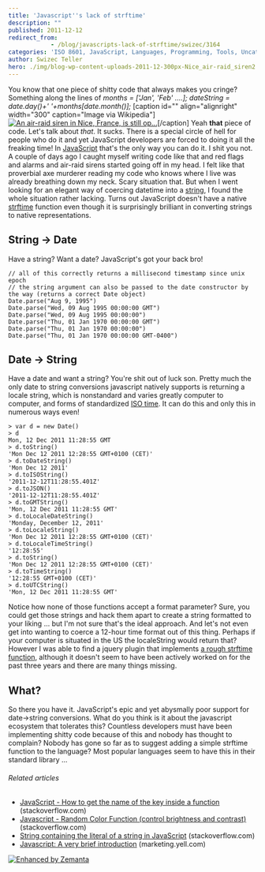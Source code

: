 ```yaml
---
title: 'Javascript''s lack of strftime'
description: ""
published: 2011-12-12
redirect_from: 
            - /blog/javascripts-lack-of-strftime/swizec/3164
categories: 'ISO 8601, JavaScript, Languages, Programming, Tools, Uncategorized'
author: Swizec Teller
hero: ./img/blog-wp-content-uploads-2011-12-300px-Nice_air-raid_siren2.jpg
---
```

You know that one piece of shitty code that always makes you cringe? Something along the lines of _months = \['Jan', 'Feb' ....]; dateString = date.day()+' '+months\[date.month()];_ \[caption id="" align="alignright" width="300" caption="Image via Wikipedia"][![An air-raid siren in Nice, France, is still op...](./img/blog-wp-content-uploads-2011-12-300px-Nice_air-raid_siren2.jpg "An air-raid siren in Nice, France, is still op...")](http://commons.wikipedia.org/wiki/File:Nice_air-raid_siren.jpg)\[/caption] Yeah **that** piece of code. Let's talk about _that_. It sucks. There is a special circle of hell for people who do it and yet JavaScript developers are forced to doing it all the freaking time! In [JavaScript](http://en.wikipedia.org/wiki/JavaScript "JavaScript") that's the only way you can do it. I shit you not. A couple of days ago I caught myself writing code like that and red flags and alarms and air-raid sirens started going off in my head. I felt like that proverbial axe murderer reading my code who knows where I live was already breathing down my neck. Scary situation that. But when I went looking for an elegant way of coercing datetime into a [string](http://en.wikipedia.org/wiki/String_%28computer_science%29 "String (computer science)"), I found the whole situation rather lacking. Turns out JavaScript doesn't have a native [strftime](http://en.wikipedia.org/wiki/Time.h "Time.h") function even though it is surprisingly brilliant in converting strings to native representations.

## String -> Date

Have a string? Want a date? JavaScript's got your back bro!

```
// all of this correctly returns a millisecond timestamp since unix epoch
// the string argument can also be passed to the date constructor by the way (returns a correct Date object)
Date.parse("Aug 9, 1995")
Date.parse("Wed, 09 Aug 1995 00:00:00 GMT")
Date.parse("Wed, 09 Aug 1995 00:00:00")
Date.parse("Thu, 01 Jan 1970 00:00:00 GMT")
Date.parse("Thu, 01 Jan 1970 00:00:00")
Date.parse("Thu, 01 Jan 1970 00:00:00 GMT-0400")
```

## Date -> String

Have a date and want a string? You're shit out of luck son. Pretty much the only date to string conversions javascript natively supports is returning a locale string, which is nonstandard and varies greatly computer to computer, and forms of standardized [ISO time](http://en.wikipedia.org/wiki/ISO_8601 "ISO 8601"). It can do this and only this in numerous ways even!

```
> var d = new Date()
> d
Mon, 12 Dec 2011 11:28:55 GMT
> d.toString()
'Mon Dec 12 2011 12:28:55 GMT+0100 (CET)'
> d.toDateString()
'Mon Dec 12 2011'
> d.toISOString()
'2011-12-12T11:28:55.401Z'
> d.toJSON()
'2011-12-12T11:28:55.401Z'
> d.toGMTString()
'Mon, 12 Dec 2011 11:28:55 GMT'
> d.toLocaleDateString()
'Monday, December 12, 2011'
> d.toLocaleString()
'Mon Dec 12 2011 12:28:55 GMT+0100 (CET)'
> d.toLocaleTimeString()
'12:28:55'
> d.toString()
'Mon Dec 12 2011 12:28:55 GMT+0100 (CET)'
> d.toTimeString()
'12:28:55 GMT+0100 (CET)'
> d.toUTCString()
'Mon, 12 Dec 2011 11:28:55 GMT'
```

Notice how none of those functions accept a format parameter? Sure, you could get those strings and hack them apart to create a string formatted to your liking ... but I'm not sure that's the ideal approach. And let's not even get into wanting to coerce a 12-hour time format out of this thing. Perhaps if your computer is situated in the US the localeString would return that? However I was able to find a jquery plugin that implements [a rough strftime function](http://projects.nocternity.net/index.py/en/jquery-strftime), although it doesn't seem to have been actively worked on for the past three years and there are many things missing.

## What?

So there you have it. JavaScript's epic and yet abysmally poor support for date->string conversions. What do you think is it about the javascript ecosystem that tolerates this? Countless developers must have been implementing shitty code because of this and nobody has thought to complain? Nobody has gone so far as to suggest adding a simple strftime function to the language? Most popular languages seem to have this in their standard library ...

###### Related articles

- [JavaScript - How to get the name of the key inside a function](http://stackoverflow.com/questions/8472154/javascript-how-to-get-the-name-of-the-key-inside-a-function) (stackoverflow.com)
- [Javascript - Random Color Function (control brightness and contrast)](http://stackoverflow.com/questions/8470712/javascript-random-color-function-control-brightness-and-contrast) (stackoverflow.com)
- [String containing the literal of a string in JavaScript](http://stackoverflow.com/questions/7728251/string-containing-the-literal-of-a-string-in-javascript) (stackoverflow.com)
- [Javascript: A very brief introduction](http://marketing.yell.com/web-design/javascript-brief-introduction/) (marketing.yell.com)

[![Enhanced by Zemanta](http://img.zemanta.com/zemified_e.png?x-id=2aa80621-36dc-42f1-9d5a-f303dc5fe62b)](http://www.zemanta.com/ "Enhanced by Zemanta")